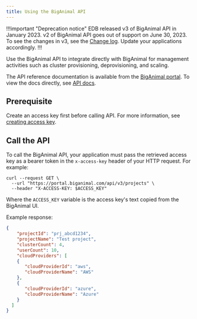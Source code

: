 ```yaml
---
title: Using the BigAnimal API
---
```


!!!important "Deprecation notice"
EDB released v3 of BigAnimal API in January 2023. v2 of BigAnimal API goes out of support on June 30, 2023. To see the changes in v3, see the [Change log](https://portal.biganimal.com/api/docs/v3migration.html). Update your applications accordingly.
!!!

Use the BigAnimal API to integrate directly with BigAnimal for management activities such as cluster provisioning, deprovisioning, and scaling.

The API reference documentation is available from the [BigAnimal portal](https://portal.biganimal.com). To view the docs directly, see [API docs](https://portal.biganimal.com/api/docs/).
## Prerequisite

Create an access key first before calling API. For more information, see [creating access key](../reference/access_key/).

## Call the API

To call the BigAnimal API, your application must pass the retrieved access key as a bearer token in the `x-access-key` header of your HTTP request. For example:

```shell
curl --request GET \
  --url "https://portal.biganimal.com/api/v3/projects" \
  --header "X-ACCESS-KEY: $ACCESS_KEY"
```
Where the `ACCESS_KEY` variable is the access key's text copied from the BigAnimal UI.

Example response:

```json
{
    "projectId": "prj_abcd1234",
    "projectName": "Test project",
    "clusterCount": 4,
    "userCount": 10,
    "cloudProviders": [
    {
       "cloudProviderId": "aws",
       "cloudProviderName": "AWS"
    },
    {
       "cloudProviderId": "azure",
       "cloudProviderName": "Azure"
    }
  ]
}
```

